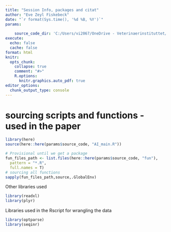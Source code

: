 ```yaml
---
title: "Session Info, packages and citat"
author: "Eve Zeyl Fiskebeck"
date: "`r format(Sys.time(), '%d %B, %Y')`"
params:
    
    source_code_dir: 'C:/Users/vi2067/OneDrive - Veterinaerinstituttet/REINSTALLED/projects_vault/Projects/2023/1_AvianInfluenza/12302_Avian_influenza_2023/code/R'
execute: 
  echo: false
  cache: false
format: html
knitr:
  opts_chunk: 
    collapse: true
    comment: "#>" 
    R.options:
      knitr.graphics.auto_pdf: true
editor_options: 
  chunk_output_type: console
---
```



# sourcing scripts and functions - used in the paper


```r

library(here)
source(here::here(params$source_code, "AI_main.R"))

# Provisional until we get a package
fun_files_path <- list.files(here::here(params$source_code, "fun"),
  pattern = "*.R",
  full.names = T)
# sourcing all functions
sapply(fun_files_path,source,.GlobalEnv)

```

Other libraries used
```r
library(readxl)
library(plyr)
```

Libraries used in the Rscript for wrangling the data 
```r
library(optparse)
library(seqinr)
```



